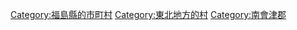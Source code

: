{{Commonscat|Hinoemata, Fukushima}}
{{Catmore}}

{{DEFAULTSORT:Hinoemata}}
[[Category:福島縣的市町村|Category:福島縣的市町村]]
[[Category:東北地方的村|Category:東北地方的村]]
[[Category:南會津郡|Category:南會津郡]]